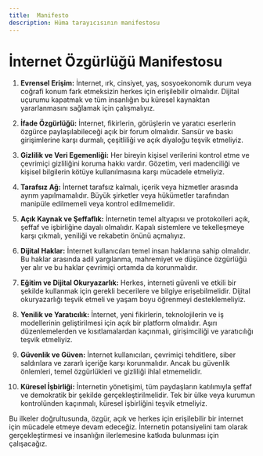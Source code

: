 ```yaml
---
title:  Manifesto
description: Hüma tarayıcısının manifestosu
---
```


# İnternet Özgürlüğü Manifestosu

1. **Evrensel Erişim:** İnternet, ırk, cinsiyet, yaş, sosyoekonomik durum veya coğrafi konum fark etmeksizin herkes için erişilebilir olmalıdır. Dijital uçurumu kapatmak ve tüm insanlığın bu küresel kaynaktan yararlanmasını sağlamak için çalışmalıyız.

2. **İfade Özgürlüğü:** İnternet, fikirlerin, görüşlerin ve yaratıcı eserlerin özgürce paylaşılabileceği açık bir forum olmalıdır. Sansür ve baskı girişimlerine karşı durmalı, çeşitliliği ve açık diyaloğu teşvik etmeliyiz.

3. **Gizlilik ve Veri Egemenliği:** Her bireyin kişisel verilerini kontrol etme ve çevrimiçi gizliliğini koruma hakkı vardır. Gözetim, veri madenciliği ve kişisel bilgilerin kötüye kullanılmasına karşı mücadele etmeliyiz.

4. **Tarafsız Ağ:** İnternet tarafsız kalmalı, içerik veya hizmetler arasında ayrım yapılmamalıdır. Büyük şirketler veya hükümetler tarafından manipüle edilmemeli veya kontrol edilmemelidir.

5. **Açık Kaynak ve Şeffaflık:** İnternetin temel altyapısı ve protokolleri açık, şeffaf ve işbirliğine dayalı olmalıdır. Kapalı sistemlere ve tekelleşmeye karşı çıkmalı, yeniliği ve rekabetin önünü açmalıyız.

6. **Dijital Haklar:** İnternet kullanıcıları temel insan haklarına sahip olmalıdır. Bu haklar arasında adil yargılanma, mahremiyet ve düşünce özgürlüğü yer alır ve bu haklar çevrimiçi ortamda da korunmalıdır.

7. **Eğitim ve Dijital Okuryazarlık:** Herkes, interneti güvenli ve etkili bir şekilde kullanmak için gerekli becerilere ve bilgiye erişebilmelidir. Dijital okuryazarlığı teşvik etmeli ve yaşam boyu öğrenmeyi desteklemeliyiz.

8. **Yenilik ve Yaratıcılık:** İnternet, yeni fikirlerin, teknolojilerin ve iş modellerinin geliştirilmesi için açık bir platform olmalıdır. Aşırı düzenlemelerden ve kısıtlamalardan kaçınmalı, girişimciliği ve yaratıcılığı teşvik etmeliyiz.

9. **Güvenlik ve Güven:** İnternet kullanıcıları, çevrimiçi tehditlere, siber saldırılara ve zararlı içeriğe karşı korunmalıdır. Ancak bu güvenlik önlemleri, temel özgürlükleri ve gizliliği ihlal etmemelidir.

10. **Küresel İşbirliği:** İnternetin yönetişimi, tüm paydaşların katılımıyla şeffaf ve demokratik bir şekilde gerçekleştirilmelidir. Tek bir ülke veya kurumun kontrolünden kaçınmalı, küresel işbirliğini teşvik etmeliyiz.

Bu ilkeler doğrultusunda, özgür, açık ve herkes için erişilebilir bir internet için mücadele etmeye devam edeceğiz. İnternetin potansiyelini tam olarak gerçekleştirmesi ve insanlığın ilerlemesine katkıda bulunması için çalışacağız.
 